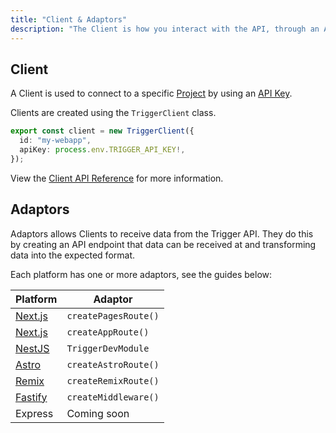 ```yaml
---
title: "Client & Adaptors"
description: "The Client is how you interact with the API, through an Adaptor."
---
```


## Client

A Client is used to connect to a specific [Project](/documentation/concepts/projects) by using an [API Key](/documentation/concepts/environments-apikeys).

Clients are created using the `TriggerClient` class.

```ts
export const client = new TriggerClient({
  id: "my-webapp",
  apiKey: process.env.TRIGGER_API_KEY!,
});
```

View the [Client API Reference](/sdk/triggerclient) for more information.

## Adaptors

Adaptors allows Clients to receive data from the Trigger API. They do this by creating an API endpoint that data can be received at and transforming data into the expected format.

Each platform has one or more adaptors, see the guides below:

| Platform                                           | Adaptor              |
| -------------------------------------------------- | -------------------- |
| [Next.js](/documentation/guides/platforms/nextjs)  | `createPagesRoute()` |
| [Next.js](/documentation/guides/platforms/nextjs)  | `createAppRoute()`   |
| [NestJS](/documentation/guides/manual/nestjs)      | `TriggerDevModule`   |
| [Astro](/documentation/guides/platforms/astro)     | `createAstroRoute()` |
| [Remix](/documentation/guides/platforms/remix)     | `createRemixRoute()` |
| [Fastify](/documentation/guides/platforms/fastify) | `createMiddleware()` |
| Express                                            | Coming soon          |
